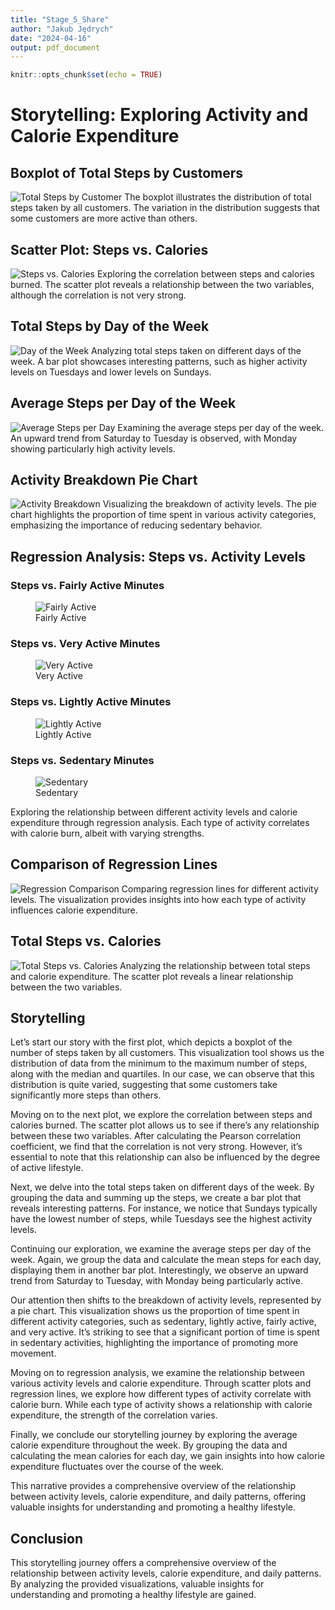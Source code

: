 ```yaml
---
title: "Stage_5_Share"
author: "Jakub Jędrych"
date: "2024-04-16"
output: pdf_document
---
```


```r
knitr::opts_chunk$set(echo = TRUE)
```
# Storytelling: Exploring Activity and Calorie Expenditure

## Boxplot of Total Steps by Customers
![Total Steps by Customer](Total_Steps_by_Customer.png)
The boxplot illustrates the distribution of total steps taken by all customers. The variation in the distribution suggests that some customers are more active than others.

## Scatter Plot: Steps vs. Calories
![Steps vs. Calories](Total_steps_Calories.png)
Exploring the correlation between steps and calories burned. The scatter plot reveals a relationship between the two variables, although the correlation is not very strong.

## Total Steps by Day of the Week
![Day of the Week](Day_Of_The_Week.png)
Analyzing total steps taken on different days of the week. A bar plot showcases interesting patterns, such as higher activity levels on Tuesdays and lower levels on Sundays.

## Average Steps per Day of the Week
![Average Steps per Day](day_of_the_week_calories.png)
Examining the average steps per day of the week. An upward trend from Saturday to Tuesday is observed, with Monday showing particularly high activity levels.

## Activity Breakdown Pie Chart
![Activity Breakdown](Activity_breakdown_pie.png)
Visualizing the breakdown of activity levels. The pie chart highlights the proportion of time spent in various activity categories, emphasizing the importance of reducing sedentary behavior.

## Regression Analysis: Steps vs. Activity Levels

### Steps vs. Fairly Active Minutes
![Fairly Active](steps_fairly_active.png)

### Steps vs. Very Active Minutes
![Very Active](steps_vs_very_active.png)

### Steps vs. Lightly Active Minutes
![Lightly Active](steps_vs_lightly_active.png)

### Steps vs. Sedentary Minutes
![Sedentary](steps_vs_sedentary.png)

Exploring the relationship between different activity levels and calorie expenditure through regression analysis. Each type of activity correlates with calorie burn, albeit with varying strengths.


## Comparison of Regression Lines
![Regression Comparison](comparison_regression.png)
Comparing regression lines for different activity levels. The visualization provides insights into how each type of activity influences calorie expenditure.

## Total Steps vs. Calories
![Total Steps vs. Calories](total_steos_calories.png)
Analyzing the relationship between total steps and calorie expenditure. The scatter plot reveals a linear relationship between the two variables.

## Storytelling
Let's start our story with the first plot, which depicts a boxplot of the number of steps taken by all customers. This visualization tool shows us the distribution of data from the minimum to the maximum number of steps, along with the median and quartiles. In our case, we can observe that this distribution is quite varied, suggesting that some customers take significantly more steps than others.

Moving on to the next plot, we explore the correlation between steps and calories burned. The scatter plot allows us to see if there's any relationship between these two variables. After calculating the Pearson correlation coefficient, we find that the correlation is not very strong. However, it's essential to note that this relationship can also be influenced by the degree of active lifestyle.

Next, we delve into the total steps taken on different days of the week. By grouping the data and summing up the steps, we create a bar plot that reveals interesting patterns. For instance, we notice that Sundays typically have the lowest number of steps, while Tuesdays see the highest activity levels.

Continuing our exploration, we examine the average steps per day of the week. Again, we group the data and calculate the mean steps for each day, displaying them in another bar plot. Interestingly, we observe an upward trend from Saturday to Tuesday, with Monday being particularly active.

Our attention then shifts to the breakdown of activity levels, represented by a pie chart. This visualization shows us the proportion of time spent in different activity categories, such as sedentary, lightly active, fairly active, and very active. It's striking to see that a significant portion of time is spent in sedentary activities, highlighting the importance of promoting more movement.

Moving on to regression analysis, we examine the relationship between various activity levels and calorie expenditure. Through scatter plots and regression lines, we explore how different types of activity correlate with calorie burn. While each type of activity shows a relationship with calorie expenditure, the strength of the correlation varies.

Finally, we conclude our storytelling journey by exploring the average calorie expenditure throughout the week. By grouping the data and calculating the mean calories for each day, we gain insights into how calorie expenditure fluctuates over the course of the week.

This narrative provides a comprehensive overview of the relationship between activity levels, calorie expenditure, and daily patterns, offering valuable insights for understanding and promoting a healthy lifestyle.


## Conclusion
This storytelling journey offers a comprehensive overview of the relationship between activity levels, calorie expenditure, and daily patterns. By analyzing the provided visualizations, valuable insights for understanding and promoting a healthy lifestyle are gained.
